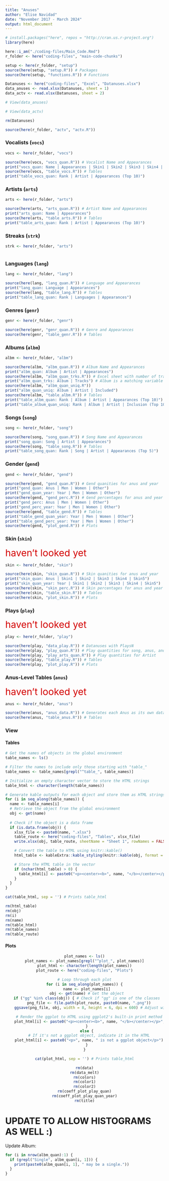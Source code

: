 ```yaml
---
title: "Anuses"
author: "Elise Navidad"
date: "November 2017 - March 2024"
output: html_document
---
```


```r
# install.packages("here", repos = "http://cran.us.r-project.org")
library(here)

here::i_am("./coding-files/Main_Code.Rmd")
r_folder <- here("coding-files", "main-code-chunks")

setup <- here(r_folder, "setup")
source(here(setup, "setup.R")) # Packages
source(here(setup, "functions.R")) # Functions

Datanuses <- here("coding-files", "Excel", "Datanuses.xlsx")
data_anuses <- read.xlsx(Datanuses, sheet = 1)
data_actv <- read.xlsx(Datanuses, sheet = 2)

# View(data_anuses)

# View(data_actv)

rm(Datanuses)
```

```r
source(here(r_folder, "actv", "actv.R"))
```

### Vocalists (`vocs`)

```r
vocs <- here(r_folder, "vocs")

source(here(vocs, "vocs_quan.R")) # Vocalist Name and Appearances
print("vocs_quan: Name | Appearances | Skin1 | Skin2 | Skin3 | Skin4 | Skin5 | GendM | GendW | GendO")
source(here(vocs, "table_vocs.R")) # Tables
print("table_vocs_quan: Rank | Artist | Appearances (Top 10)")
```

### Artists (`arts`)

```r
arts <- here(r_folder, "arts")

source(here(arts, "arts_quan.R")) # Artist Name and Appearances
print("arts_quan: Name | Appearances")
source(here(arts, "table_arts.R")) # Tables
print("table_arts_quan: Rank | Artist | Appearances (Top 10)")
```

### Streaks (`strk`)

```r
strk <- here(r_folder, "arts")



```

### Languages (`lang`)

```r
lang <- here(r_folder, "lang")

source(here(lang, "lang_quan.R")) # Language and Appearances
print("lang_quan: Language | Appearances")
source(here(lang, "table_lang.R")) # Tables
print("table_lang_quan: Rank | Languages | Appearances")
```

### Genres (`genr`)

```r
genr <- here(r_folder, "genr")

source(here(genr, "genr_quan.R")) # Genre and Appearances
source(here(genr, "table_genr.R")) # Tables
```

### Albums (`albm`)

```r
albm <- here(r_folder, "albm")

source(here(albm, "albm_quan.R")) # Album Name and Appearances
print("albm_quan: Album | Artist | Appearances")
source(here(albm, "albm_quan_trks.R")) # Excel sheet with number of tracks on each album
print("albm_quan_trks: Album | Tracks") # Album is a matching variable
source(here(albm, "albm_quan_uniq.R"))
print("albm_quan_uniq: Album | Artist | Included")
source(here(albm, "table_albm.R")) # Tables
print("table_albm_quan: Rank | Album | Artist | Appearances (Top 10)")
print("table_album_quan_uniq: Rank | Album | Artist | Inclusion (Top 10)")

```

### Songs (`song`)

```r
song <- here(r_folder, "song")

source(here(song, "song_quan.R")) # Song Name and Appearances
print("song_quan: Song | Artist | Appearances")
source(here(song, "table_song.R")) # Tables
print("table_song_quan: Rank | Song | Artist | Appearances (Top 5)")
```

### Gender (`gend`)

```r
gend <- here(r_folder, "gend")

source(here(gend, "gend_quan.R")) # Gend quanities for anus and year
print("gend_quan: Anus | Men | Women | Other")
print("gend_quan_year: Year | Men | Women | Other")
source(here(gend, "gend_perc.R")) # Gend percentages for anus and year
print("gend_perc: Anus | Men | Women | Other")
print("gend_perc_year: Year | Men | Women | Other")
source(here(gend, "table_gend.R")) # Tables
print("table_gend_quan_year: Year | Men | Women | Other")
print("table_gend_perc_year: Year | Men | Women | Other")
source(here(gend, "plot_gend.R")) # Plots
```

### Skin (`skin`)

<span style="color: #d30000; font-size: 30px">haven't looked yet</span>

```r
skin <- here(r_folder, "skin")

source(here(skin, "skin_quan.R")) # Skin quanities for anus and year
print("skin_quan: Anus | Skin1 | Skin2 | Skin3 | Skin4 | Skin5")
print("skin_quan_year: Year | Skin1 | Skin2 | Skin3 | Skin4 | Skin5")
source(here(skin, "skin_perc.R")) # Skin percentages for anus and year
source(here(skin, "table_skin.R")) # Tables
source(here(skin, "plot_skin.R")) # Plots
```

### Plays (`play`)

<span style="color: #d30000; font-size: 30px">haven't looked yet</span>

```r
play <- here(r_folder, "play")

source(here(play, "data_play.R")) # Datanuses with PlaysN
source(here(play, "play_quan.R")) # Play quantities for song, anus, and year
source(here(play, "play_arts_quan.R")) # Play quantities for Artist
source(here(play, "table_play.R")) # Tables
source(here(play, "plot_play.R")) # Plots
```

### Anus-Level Tables (`anus`)

<span style="color: #d30000; font-size: 30px">haven't looked yet</span>

```r
anus <- here(r_folder, "anus")

source(here(anus, "anus_data.R")) # Generates each Anus as its own data.frame
source(here(anus, "table_anus.R")) # Tables
```

### View

#### Tables

```r
# Get the names of objects in the global environment
table_names <- ls()

# Filter the names to include only those starting with "table_"
table_names <- table_names[grepl("^table_", table_names)]

# Initialize an empty character vector to store the HTML strings
table_html <- character(length(table_names))

# Generate kable outputs for each object and store them as HTML strings
for (i in seq_along(table_names)) {
  name <- table_names[i]
  # Retrieve the object from the global environment
  obj <- get(name)
  
  # Check if the object is a data frame
  if (is.data.frame(obj)) {
    xlsx_file <- paste0(name, ".xlsx")
    table_route <- here("coding-files", "Tables", xlsx_file)
    write.xlsx(obj, table_route, sheetName = "Sheet 1", rowNames = FALSE) # Export

    # Convert the table to HTML using knitr::kable()
    html_table <- kableExtra::kable_styling(knitr::kable(obj, format = "html"), full_width = FALSE)

    # Store the HTML table in the vector
    if (nchar(html_table) > 0) {
      table_html[i] <- paste0("<p><center><b>", name, "</b></center></p>", '<div id="', name, '" class="kable-output">', html_table, '</div>\n') # Includes name and html_table output
    }
  }
}

cat(table_html, sep = '') # Prints table_html

rm(html_table)
rm(obj)
rm(i)
rm(name)
rm(table_html)
rm(table_names)
rm(table_route)

```

#### Plots

<center>

```r
plot_names <- ls()
plot_names <- plot_names[grepl("^plot_", plot_names)]
plot_html <- character(length(plot_names))
plot_route <- here("coding-files", "Plots")

# Loop through each plot
for (i in seq_along(plot_names)) {
  name <- plot_names[i]
  obj <- get(name) # Get the object
  if ("gg" %in% class(obj)) { # Check if "gg" is one of the classes
    png_file <- file.path(plot_route, paste0(name, ".png"))
    ggsave(png_file, obj, width = 8, height = 6, dpi = 600) # Adjust width, height, and dpi as needed

    # Render the ggplot to HTML using ggplot2's built-in print method
    plot_html[i] <- paste0("<p><center><b>", name, "</b></center></p>", "<img src='", png_file, "'>")
  }
  else {
    # If it's not a ggplot object, indicate it in the HTML
    plot_html[i] <- paste0("<p>", name, " is not a ggplot object</p>")
  }
}

cat(plot_html, sep = '') # Prints table_html

rm(data)
rm(data_melt)
rm(colors)
rm(color1)
rm(color2)
rm(coeff_plot_play_quan)
rm(coeff_plot_play_quan_year)
rm(title)

```

</center>

# UPDATE TO ALLOW HISTOGRAMS AS WELL :)

Update Album:

```r
for (i in nrow(albm_quan):1) {
  if (grepl("Single", albm_quan[i, 1])) {
    print(paste0(albm_quan[i, 1], " may be a single."))
  }
}
```
